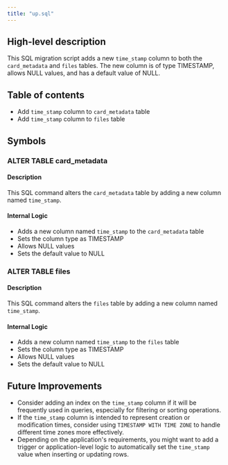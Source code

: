 ```yaml
---
title: "up.sql"
---
```


## High-level description
This SQL migration script adds a new `time_stamp` column to both the `card_metadata` and `files` tables. The new column is of type TIMESTAMP, allows NULL values, and has a default value of NULL.

## Table of contents
- Add `time_stamp` column to `card_metadata` table
- Add `time_stamp` column to `files` table

## Symbols

### ALTER TABLE card_metadata
#### Description
This SQL command alters the `card_metadata` table by adding a new column named `time_stamp`.

#### Internal Logic
- Adds a new column named `time_stamp` to the `card_metadata` table
- Sets the column type as TIMESTAMP
- Allows NULL values
- Sets the default value to NULL

### ALTER TABLE files
#### Description
This SQL command alters the `files` table by adding a new column named `time_stamp`.

#### Internal Logic
- Adds a new column named `time_stamp` to the `files` table
- Sets the column type as TIMESTAMP
- Allows NULL values
- Sets the default value to NULL

## Future Improvements
- Consider adding an index on the `time_stamp` column if it will be frequently used in queries, especially for filtering or sorting operations.
- If the `time_stamp` column is intended to represent creation or modification times, consider using `TIMESTAMP WITH TIME ZONE` to handle different time zones more effectively.
- Depending on the application's requirements, you might want to add a trigger or application-level logic to automatically set the `time_stamp` value when inserting or updating rows.